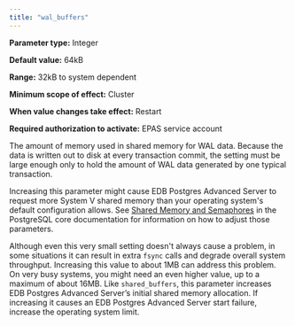 ```yaml
---
title: "wal_buffers"
---
```


<div id="wal_buffers" class="registered_link"></div>

**Parameter type:** Integer

**Default value:** 64kB

**Range:** 32kB to system dependent

**Minimum scope of effect:** Cluster

**When value changes take effect:** Restart

**Required authorization to activate:** EPAS service account

The amount of memory used in shared memory for WAL data. Because the data is written out to disk at every transaction commit, the setting must be large enough only to hold the amount of WAL data generated by one typical transaction.

Increasing this parameter might cause EDB Postgres Advanced Server to request more System V shared memory than your operating system's default configuration allows. See [Shared Memory and Semaphores](https://www.postgresql.org/docs/15/kernel-resources.html#SYSVIPC) in the PostgreSQL core documentation for information on how to adjust those parameters.

Although even this very small setting doesn't always cause a problem, in some situations it can result in extra `fsync` calls and degrade overall system throughput. Increasing this value to about 1MB can address this problem. On very busy systems, you might need an even higher value, up to a maximum of about 16MB. Like `shared_buffers`, this parameter increases EDB Postgres Advanced Server’s initial shared memory allocation. If increasing it causes an EDB Postgres Advanced Server start failure, increase the operating system limit.
